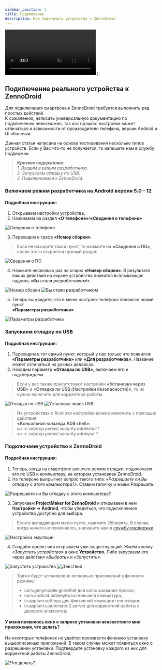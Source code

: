 ```yaml
---
sidebar_position: 1
title: Подключение
description: Как подключить устройства к ZennoDroid
---
```


  <video controls playsInline muted preload="auto" className='docsVideo'>
    <source src={source} type="video/mp4" />
</video>
);  

## Подключение реального устройства к ZennoDroid  

Для подключения смартфона к ZennoDroid требуется выполнить ряд простых действий.  
К сожалению, написать универсальную документацию по подключению невозможно, так как процесс настройки может отличаться в зависимости от производителя телефона, версии Android и UI оболочки.

Данная статья написана на основе тестирования несколько типов устройств. Если у Вас что-то не получается, то напишите нам в службу поддержки.  

> ***Краткое содержание**:*   
> *1. Входим в режим разработчика.*  
> *2. Запускаем отладку по USB.*  
> *3. Подключаемся к ZennoDroid.*  

### Включаем режим разработчика на Android версии 5.0 - 12  
#### Подробная инструкция:  

1. Открываем настройки устройства.  
2. Нажимаем на раздел **«О телефоне»**/**«Сведения о телефоне»**  

![Сведения о телефоне](../assets/devices_pic1.png)  

3. Переходим к графе **«Номер сборки»**.  
> Если не находите такой пункт, то нажмите на **«Сведения о ПО»**, после этого откроется нужный раздел.  

![Сведения о ПО](../assets/devices_pic2.png)  

4. Нажмите несколько раз на опцию **«Номер сборки»**. В результате ваших действий на экране устройства появится всплывающая надпись *«Вы стали разработчиком!»*.  

![Номер сборки](../assets/devices_pic3.png) ![Вы стали разработчиком](../assets/devices_pic4.png)  

5. Теперь вы увидите, что в меню настроек телефона появился новый пункт  
**«Параметры разработчика»**.  

![Параметры разработчика](../assets/devices_pic5.png)  

### Запускаем отладку по USB  
#### Подробная инструкция:  

1. Переходим в тот самый пункт, который у нас только что появился: **«Параметры разработчика»** или **«Для разработчиков»**. Название может отличаться на разных девайсах.  
2. Находим параметр **«Отладка по USB»**, включаем его и подтверждаем.  
> Если у вас также присутствуют настройки **«Установка через USB»** и **«Отладка по USB (Настройки безопасности)»**, то их нужно включить для корректной работы.  

![Отладка по USB](../assets/devices_pic6.png) ![Установка через USB](../assets/devices_pic7.png)  

> На устройствах с Root эти настройки можно включить c помощью действия  
**«Консольная команда ADB shell»:**  
*su -c setprop persist.security.adbinstall 1*    
*su -c setprop persist.security.adbinput 1*  

### Подключаем устройство к ZennoDroid 
#### Подробная инструкция:  

1. Теперь, когда на смартфоне включен режим отладки, подключаем его по USB к компьютеру, на котором установлен ZennoDroid.  
2. На телефоне выпрыгнет вопрос такого типа: *«Разрешаете ли Вы отладку с этого компьютера?»*. Ставим галочку и жмем *Разрешить*.  

![Разрешаете ли Вы отладку с этого компьютера?](../assets/devices_pic8.png)  

3. Запускаем **ProjectMaker for ZennoDroid** и открываем в нем **Настройки → Android**, чтобы убедиться, что подключенное устройство доступно для выбора.  
> Если в выпадающем меню пусто, нажмите *Обновить*. В случае, когда ничего не поменялось, напишите нам в [службу поддержки](https://helpdesk.zennolab.com/ru).  

![Настройка эмуляции](../assets/devices_pic9.png)  

4. Создаём проект или открываем уже существующий. Жмём кнопку *«Запустить устройство»* в окне **Устройство**. Либо запускаем его через действия *«Выбрать»* и *«Запустить»*.  

![Запустить устройство](../assets/devices_pic10.png) ![Действия](../assets/devices_pic11.png)  

> Также будет установлено несколько приложений в фоновом режиме:  
> - com.genymobile.gnirehtet для использования прокси;  
> - com.android.adbkeyboard внешняя клавиатура;  
> - io.appium.settings для фиктивной эмуляции геопозиции;  
> - io.appium.uiautomator2.server для корректной работы с деревом элементов;  

#### У меня появилось окно о запросе установки неизвестного мне приложения, что делать?  

На некоторых телефонах не удаётся произвести фоновую установку вышеописанных приложений. В таком случае может появиться окно о разрешении установки. Подтвердите установку каждого из них для корректной работы ZennoDroid.

![Что делать?](../assets/devices_pic12.png)  

